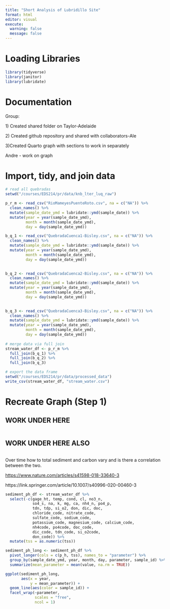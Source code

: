 ```yaml
---
title: "Short Analysis of Lubridillo Site"
format: html
editor: visual
execute:
  warning: false
  message: false
---
```


# Loading Libraries

```r
library(tidyverse)
library(janitor)
library(lubridate)
```

# Documentation

Group:

1\) Created shared folder on Taylor-Adelaide

2\) Created github repository and shared with collaborators-Ale

3)Created Quarto graph with sections to work in separately

Andre - work on graph

# Import, tidy, and join data

```r

# read all quebradas
setwd("/courses/EDS214/pr/data/knb_lter_luq_raw")

p_r_m <- read_csv("RioMameyesPuenteRoto.csv", na = c("NA")) %>%
  clean_names() %>%
  mutate(sample_date_ymd = lubridate::ymd(sample_date)) %>%
  mutate(year = year(sample_date_ymd),
         month = month(sample_date_ymd),
         day = day(sample_date_ymd))

b_q_1 <- read_csv("QuebradaCuenca1-Bisley.csv", na = c("NA")) %>%
  clean_names() %>%
  mutate(sample_date_ymd = lubridate::ymd(sample_date)) %>%
  mutate(year = year(sample_date_ymd),
         month = month(sample_date_ymd),
         day = day(sample_date_ymd))

  
b_q_2 <- read_csv("QuebradaCuenca2-Bisley.csv", na = c("NA")) %>%
  clean_names() %>%
  mutate(sample_date_ymd = lubridate::ymd(sample_date)) %>%
  mutate(year = year(sample_date_ymd),
         month = month(sample_date_ymd),
         day = day(sample_date_ymd))

  
b_q_3 <- read_csv("QuebradaCuenca3-Bisley.csv", na = c("NA")) %>%
  clean_names() %>%
  mutate(sample_date_ymd = lubridate::ymd(sample_date)) %>%
  mutate(year = year(sample_date_ymd),
         month = month(sample_date_ymd),
         day = day(sample_date_ymd))
  
# merge data via full join 
stream_water_df <- p_r_m %>% 
  full_join(b_q_1) %>% 
  full_join(b_q_2) %>%
  full_join(b_q_3)

# export the data frame
setwd("/courses/EDS214/pr/data/processed_data")
write_csv(stream_water_df, "stream_water.csv")
```

# Recreate Graph (Step 1)

## WORK UNDER HERE

```r

```

## WORK UNDER HERE ALSO

```r

```


Over time how to total sediment and carbon vary and is there a correlation between the two.

<https://www.nature.com/articles/s41598-018-33640-3>

https://link.springer.com/article/10.1007/s40996-020-00460-3


```r
sediment_ph_df <- stream_water_df %>%
  select(-c(gage_ht, temp, cond, cl, no3_n,
            so4_s, na, k, mg, ca, nh4_n, po4_p,
            tdn, tdp, si_o2, don, dic, doc,
            chloride_code, nitrate_code, 
            sulfate_code, sodium_code, 
            potassium_code, magnesium_code, calcium_code,
            nh4code, po4code, doc_code,
            dic_code, tdn_code, si_o2code,
            don_code)) %>%
  mutate(tss = as.numeric(tss))

sediment_ph_long <- sediment_ph_df %>%
  pivot_longer(cols = c(p_h, tss), names_to = "parameter") %>%
  group_by(sample_date_ymd, year, month, day, parameter, sample_id) %>% 
  summarize(mean_parameter = mean(value, na.rm = TRUE))

```
```r
ggplot(sediment_ph_long,
       aes(x = year,
           y = mean_parameter)) +
  geom_line(aes(color = sample_id)) +
  facet_wrap(~parameter,
             scales = "free",
             ncol = 1)
```
